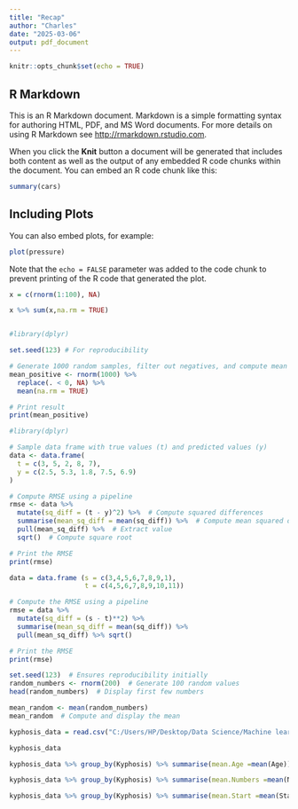 ```yaml
---
title: "Recap"
author: "Charles"
date: "2025-03-06"
output: pdf_document
---
```


```r
knitr::opts_chunk$set(echo = TRUE)
```

## R Markdown

This is an R Markdown document. Markdown is a simple formatting syntax for authoring HTML, PDF, and MS Word documents. For more details on using R Markdown see <http://rmarkdown.rstudio.com>.

When you click the **Knit** button a document will be generated that includes both content as well as the output of any embedded R code chunks within the document. You can embed an R code chunk like this:

```r
summary(cars)
```

## Including Plots

You can also embed plots, for example:

```r
plot(pressure)
```

Note that the `echo = FALSE` parameter was added to the code chunk to prevent printing of the R code that generated the plot.

```r
x = c(rnorm(1:100), NA)

x %>% sum(x,na.rm = TRUE)


#library(dplyr)

set.seed(123) # For reproducibility

# Generate 1000 random samples, filter out negatives, and compute mean
mean_positive <- rnorm(1000) %>%
  replace(. < 0, NA) %>%
  mean(na.rm = TRUE)

# Print result
print(mean_positive)
```
```r
#library(dplyr)

# Sample data frame with true values (t) and predicted values (y)
data <- data.frame(
  t = c(3, 5, 2, 8, 7),
  y = c(2.5, 5.3, 1.8, 7.5, 6.9)
)

# Compute RMSE using a pipeline
rmse <- data %>%
  mutate(sq_diff = (t - y)^2) %>%  # Compute squared differences
  summarise(mean_sq_diff = mean(sq_diff)) %>%  # Compute mean squared difference
  pull(mean_sq_diff) %>%  # Extract value
  sqrt()  # Compute square root

# Print the RMSE
print(rmse)
```
```r
data = data.frame (s = c(3,4,5,6,7,8,9,1), 
                   t = c(4,5,6,7,8,9,10,11))

# Compute the RMSE using a pipeline 
rmse = data %>%
  mutate(sq_diff = (s - t)**2) %>%
  summarise(mean_sq_diff = mean(sq_diff)) %>%
  pull(mean_sq_diff) %>% sqrt()

# Print the RMSE
print(rmse)
```

```r
set.seed(123)  # Ensures reproducibility initially
random_numbers <- rnorm(200)  # Generate 100 random values
head(random_numbers)  # Display first few numbers
```


```r
mean_random <- mean(random_numbers)
mean_random  # Compute and display the mean
```


```r
kyphosis_data = read.csv("C:/Users/HP/Desktop/Data Science/Machine learning/kyphosis.csv")

kyphosis_data
```

```r
kyphosis_data %>% group_by(Kyphosis) %>% summarise(mean.Age =mean(Age))
```

```r
kyphosis_data %>% group_by(Kyphosis) %>% summarise(mean.Numbers =mean(Number))

kyphosis_data %>% group_by(Kyphosis) %>% summarise(mean.Start =mean(Start))
```
